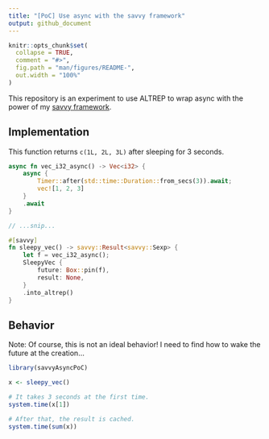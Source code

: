```yaml
---
title: "[PoC] Use async with the savvy framework"
output: github_document
---
```


<!-- README.md is generated from README.Rmd. Please edit that file -->

```r
knitr::opts_chunk$set(
  collapse = TRUE,
  comment = "#>",
  fig.path = "man/figures/README-",
  out.width = "100%"
)
```

This repository is an experiment to use ALTREP to wrap async with the power of my [savvy framework](https://github.com/yutannihilation/savvy).

<!-- badges: start -->
<!-- badges: end -->

## Implementation

This function returns `c(1L, 2L, 3L)` after sleeping for 3 seconds.

``` rust
async fn vec_i32_async() -> Vec<i32> {
    async {
        Timer::after(std::time::Duration::from_secs(3)).await;
        vec![1, 2, 3]
    }
    .await
}

// ...snip...

#[savvy]
fn sleepy_vec() -> savvy::Result<savvy::Sexp> {
    let f = vec_i32_async();
    SleepyVec {
        future: Box::pin(f),
        result: None,
    }
    .into_altrep()
}
```

## Behavior

Note: Of course, this is not an ideal behavior! I need to find how to wake the future at the creation...

```r
library(savvyAsyncPoC)

x <- sleepy_vec()

# It takes 3 seconds at the first time.
system.time(x[1])

# After that, the result is cached.
system.time(sum(x))
```

